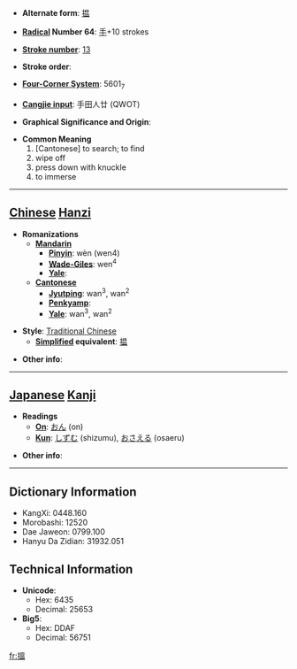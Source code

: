 * '''Alternate form''': [[揾]]

* '''[[Wiktionary:Chinese radical index| Radical]] Number 64''': [[Wiktionary:Chinese radical index 手|手]]+10 strokes

* '''[[Wiktionary:Chinese total strokes index|Stroke number]]''': [[Wiktionary:Chinese total strokes index 13|13]]

* '''Stroke order''': 

* '''[[Wiktionary:Chinese four corner index|Four-Corner System]]''': 5601<sub>7</sub>

* '''[[Wiktionary:Chinese Cangjie index|Cangjie input]]''': 手田人廿 (QWOT)

* '''Graphical Significance and Origin''': 

* '''Common Meaning'''
*#[Cantonese] to search; to find
*#wipe off
*# press down with knuckle
*# to immerse


----

== [[Chinese]] [[Hanzi]] ==

* '''Romanizations'''
** '''[[Mandarin]]'''
*** '''[[Pinyin]]''': wèn (wen4)
*** '''[[Wade-Giles]]''': wen<sup>4</sup>
*** '''[[Yale]]''': 
** '''[[Cantonese]]'''
*** '''[[Jyutping]]''': wan<sup>3</sup>, wan<sup>2</sup>
*** '''[[Penkyamp]]''': 
*** '''[[Yale]]''': wan<sup>3</sup>, wan<sup>2</sup>

* '''Style''': [[Traditional Chinese]] 
** '''[[Simplified Chinese|Simplified]] equivalent''': [[揾]]

* '''Other info''': 

----

== [[Japanese]] [[Kanji]] ==

* '''Readings'''
** '''[[On]]''': [[おん]] (on)
** '''[[Kun]]''': [[しずむ]] (shizumu), [[おさえる]] (osaeru)

* '''Other info''':  

----

== Dictionary Information ==

* KangXi: 0448.160
* Morobashi: 12520
* Dae Jaweon: 0799.100
* Hanyu Da Zidian: 31932.051

== Technical Information ==

* '''Unicode''':
** Hex: 6435
** Decimal: 25653
* '''Big5''':
** Hex: DDAF
** Decimal: 56751

[[fr:搵]]